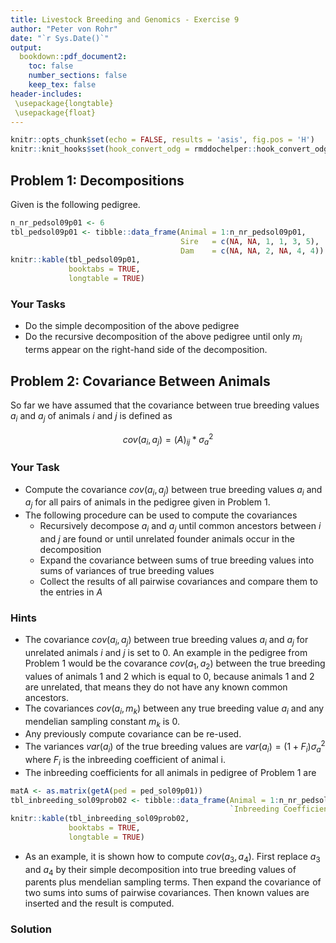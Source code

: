 ```yaml
---
title: Livestock Breeding and Genomics - Exercise 9
author: "Peter von Rohr"
date: "`r Sys.Date()`"
output:
  bookdown::pdf_document2:
    toc: false
    number_sections: false
    keep_tex: false
header-includes:
 \usepackage{longtable}
 \usepackage{float}
---
```


```r
knitr::opts_chunk$set(echo = FALSE, results = 'asis', fig.pos = 'H')
knitr::knit_hooks$set(hook_convert_odg = rmddochelper::hook_convert_odg)
```

## Problem 1: Decompositions
Given is the following pedigree. 

```r
n_nr_pedsol09p01 <- 6
tbl_pedsol09p01 <- tibble::data_frame(Animal = 1:n_nr_pedsol09p01,
                                      Sire   = c(NA, NA, 1, 1, 3, 5),
                                      Dam    = c(NA, NA, 2, NA, 4, 4))
knitr::kable(tbl_pedsol09p01,
             booktabs = TRUE, 
             longtable = TRUE)
```

### Your Tasks
* Do the simple decomposition of the above pedigree
* Do the recursive decomposition of the above pedigree until only $m_i$ terms appear on the right-hand side of the decomposition.
 
## Problem 2: Covariance Between Animals
So far we have assumed that the covariance between true breeding values $a_i$ and $a_j$ of animals $i$ and $j$ is defined as 

$$cov(a_i, a_j) = (A)_{ij} * \sigma_a^2$$

\begin{tabular}{lll}
where  &  $(A)_{ij}$    &  element of numerator relationship matrix $A$ on row $i$ and column $j$  \\
       &  $\sigma_a^2$  &  additive genetic variance
\end{tabular}


### Your Task
* Compute the covariance $cov(a_i, a_j)$ between true breeding values $a_i$ and $a_j$ for all pairs of animals in the pedigree given in Problem 1.
* The following procedure can be used to compute the covariances
    + Recursively decompose $a_i$ and $a_j$ until common ancestors between $i$ and $j$ are found or until unrelated founder animals occur in the decomposition
    + Expand the covariance between sums of true breeding values into sums of variances of true breeding values
    + Collect the results of all pairwise covariances and compare them to the entries in $A$
    
    
### Hints
* The covariance $cov(a_i, a_j)$ between true breeding values $a_i$ and $a_j$ for unrelated animals $i$ and $j$ is set to $0$. An example in the pedigree from Problem 1 would be the covarance $cov(a_1, a_2)$ between the true breeding values of animals $1$ and $2$ which is equal to $0$, because animals $1$ and $2$ are unrelated, that means they do not have any known common ancestors. 
* The covariances $cov(a_i, m_k)$ between any true breeding value $a_i$ and any mendelian sampling constant $m_k$ is $0$. 
* Any previously compute covariance can be re-used.
* The variances $var(a_i)$ of the true breeding values are $var(a_i) = (1 + F_i) \sigma_a^2$ where $F_i$ is the inbreeding coefficient of animal i.
* The inbreeding coefficients for all animals in pedigree of Problem 1 are

```r
matA <- as.matrix(getA(ped = ped_sol09p01))
tbl_inbreeding_sol09prob02 <- tibble::data_frame(Animal = 1:n_nr_pedsol09p01,
                                                 `Inbreeding Coefficient` = inbreeding(ped = ped_sol09p01))
knitr::kable(tbl_inbreeding_sol09prob02, 
             booktabs = TRUE,
             longtable = TRUE)
```

* As an example, it is shown how to compute $cov(a_3, a_4)$. First replace $a_3$ and $a_4$ by their simple decomposition into true breeding values of parents plus mendelian sampling terms. Then expand the covariance of two sums into sums of pairwise covariances. Then known values are inserted and the result is computed.

\begin{align}
cov(a_3, a_4)  &=  cov(({1\over 2}a_1 + {1\over 2}a_2 + m_3), ({1\over 2}a_1 + m_4)) \notag \\
               &=  cov({1\over 2}a_1, {1\over 2}a_1) + cov({1\over 2} a_2,  {1\over 2}a_1) \notag \\
               &=  {1\over 4} var(a_1) = {1\over 4} \sigma_a^2 \notag
\end{align}

 
### Solution

\begin{align}
cov(a_1, a_2) &=  \notag
\end{align}

\begin{align}
cov(a_1, a_3)  &=  \notag
\end{align}

\begin{align}
cov(a_1, a_4)  &=  \notag
\end{align}

\begin{align}
cov(a_1, a_5)  &=   \notag
\end{align}

\begin{align}
cov(a_1, a_6)  &=  \notag
\end{align}


\begin{align}
cov(a_2, a_3)  &=  \notag
\end{align}

\begin{align}
cov(a_2, a_4)  &=  \notag
\end{align}

\begin{align}
cov(a_2, a_5)  &=   \notag
\end{align}

\begin{align}
cov(a_2, a_6)  &=   \notag
\end{align}

\begin{align}
cov(a_3, a_4)  &=   \notag
\end{align}

\begin{align}
cov(a_3, a_5)  &=  \notag
\end{align}

\begin{align}
cov(a_3, a_6)  &= \notag
\end{align}

\begin{align}
cov(a_4, a_5)  &= \notag
\end{align}

\begin{align}
cov(a_4, a_6)  &=  \notag
\end{align}

\begin{align}
cov(a_5, a_6)  &=  \notag
\end{align}
